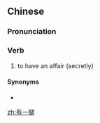==Chinese==
{{zh-forms}}

===Pronunciation===
{{zh-pron
|m=yǒu一tuǐ
|cat=v
}}

===Verb===
{{zh-verb}}

# to have an affair (secretly)

====Synonyms====
* {{zh-l|有一手}}

[[zh:有一腿]]